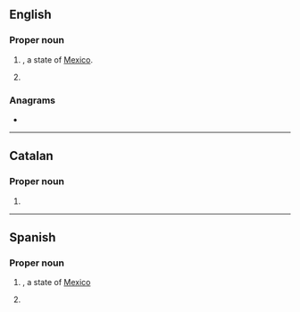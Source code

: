 ==English==
{{wikipedia|lang=en}}

===Proper noun===
{{en-proper noun}}

# {{abbreviation of|en|Baja California|nodot=1}}, a state of [[Mexico]].
# {{abbreviation of|en|Barcelona}}

===Anagrams===
* {{anagrams|en|a=bcn|BNC|C. B. N.|C.B.N.|CBN|NBC}}

----

==Catalan==

===Proper noun===
{{ca-proper noun}}

# {{abbreviation of|ca|Barcelona}}

----

==Spanish==

===Proper noun===
{{es-proper noun}}

# {{abbreviation of|es|Baja California|nodot=1}}, a state of [[Mexico]]
# {{abbreviation of|es|Barcelona}}
